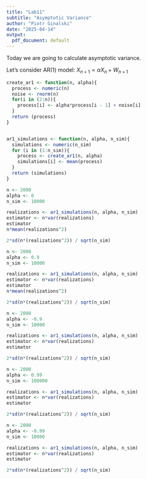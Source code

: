 ```yaml
---
title: "Lab11"
subtitle: "Asymptotic Variance"
author: "Piotr Ginalski"
date: "2025-04-14"
output:
  pdf_document: default
---
```


Today we are going to calculate asymptotic variance.

Let's consider AR(1) model: $X_{n+1} = \alpha X_n + W_{n+1}$

```r
create_ar1 <- function(n, alpha){
  process <- numeric(n)
  noise <- rnorm(n)
  for(i in (2:n)){
    process[i] <- alpha*process[i - 1] + noise[i]
  }
  return (process)
}


ar1_simulations <- function(n, alpha, n_sim){
  simulations <- numeric(n_sim)
  for (i in (1:n_sim)){
    process <- create_ar1(n, alpha)
    simulations[i] <- mean(process)
  }
  return (simulations)
}
```

```r
n <- 2000
alpha <- 0
n_sim <- 10000

realizations <- ar1_simulations(n, alpha, n_sim)
estimator <- n*var(realizations)
estimator
n*mean(realizations^2)

2*sd(n*(realizations^2)) / sqrt(n_sim)
```

```r
n <- 2000
alpha <- 0.9
n_sim <- 10000

realizations <- ar1_simulations(n, alpha, n_sim)
estimator <- n*var(realizations)
estimator
n*mean(realizations^2)

2*sd(n*(realizations^2)) / sqrt(n_sim)
```

```r
n <- 2000
alpha <- -0.9
n_sim <- 10000

realizations <- ar1_simulations(n, alpha, n_sim)
estimator <- n*var(realizations)
estimator

2*sd(n*(realizations^2)) / sqrt(n_sim)
```

```r
n <- 2000
alpha <- 0.99
n_sim <- 100000

realizations <- ar1_simulations(n, alpha, n_sim)
estimator <- n*var(realizations)
estimator

2*sd(n*(realizations^2)) / sqrt(n_sim)
```

```r
n <- 2000
alpha <- -0.99
n_sim <- 10000

realizations <- ar1_simulations(n, alpha, n_sim)
estimator <- n*var(realizations)
estimator

2*sd(n*(realizations^2)) / sqrt(n_sim)
```